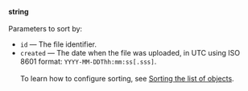 **string**<br/><br/>Parameters to sort by:

- `id` — The file identifier.
- `created` — The date when the file was uploaded, in UTC using ISO 8601 format: `YYYY-MM-DDThh:mm:ss[.sss]`.<br/><br/>To learn how to configure sorting, see [Sorting the list of objects](/docs-new/api/sorting).